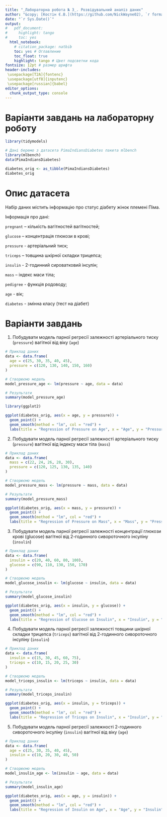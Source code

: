 ```yaml
---
title: "_Лабораторна робота № 3_. Розвідувальний аналіз даних"
author: "&copy; [Костін Є.В.](https://github.com/NickWayne02), `r format(Sys.time(), '%Y')`"
date: "`r Sys.Date()`"
output:
#   pdf_document:
#     highlight: tango
#     toc: yes
  html_notebook:
    # citation_package: natbib
    toc: yes # Оглавление
    toc_float: true
    highlight: tango # Цвет подсветки кода
fontsize: 12pt # размер шрифта
header-includes:
 \usepackage[T2A]{fontenc}
 \usepackage[utf8]{inputenc}
 \usepackage[russian]{babel}
editor_options: 
  chunk_output_type: console
---
```





# Варіанти завдань на лабораторну роботу

```r
library(tidymodels)
```



```r

# Дані беремо з датасета PimaIndiansDiabetes пакета mlbench
library(mlbench)
data(PimaIndiansDiabetes)

diabetes_orig <- as_tibble(PimaIndiansDiabetes)
diabetes_orig

```



# Опис датасета 

Набір даних містить інформацію про статус діабету жінок племені Піма.
 
Інформація про дані:
   
`pregnant` -- кількість вагітностей вагітностей;

`glucose` -- концентрація глюкози в крові;
 
`pressure` - артеріальний тиск;

`triceps` – товщина шкірної складки трицепса;

`insulin` - 2-годинний сироватковий інсулін;

`mass` – індекс маси тіла;

`pedigree` - функція родоводу;

`age` - вік;

`diabetes` - змінна класу (тест на діабет)


# Варіанти завдань 

1. Побудувати модель парної регресії залежності артеріального тиску (`pressure`) вагітної від віку (`age`)

```r
# Приклад даних
data <- data.frame(
  age = c(25, 30, 35, 40, 45),
  pressure = c(120, 130, 140, 150, 160)
)

# Створюємо модель
model_pressure_age <- lm(pressure ~ age, data = data)

# Результати
summary(model_pressure_age)

library(ggplot2)

ggplot(diabetes_orig, aes(x = age, y = pressure)) +
  geom_point() +
  geom_smooth(method = "lm", col = "red") +
  labs(title = "Regression of Pressure on Age", x = "Age", y = "Pressure")

```

2. Побудувати модель парної регресії залежності артеріального тиску (`pressure`) вагітної від індексу маси тіла (`mass`)

```r
# Приклад даних
data <- data.frame(
  mass = c(22, 24, 26, 28, 30),
  pressure = c(120, 125, 130, 135, 140)
)

# Створюємо модель
model_pressure_mass <- lm(pressure ~ mass, data = data)

# Результати
summary(model_pressure_mass)

ggplot(diabetes_orig, aes(x = mass, y = pressure)) +
  geom_point() +
  geom_smooth(method = "lm", col = "red") +
  labs(title = "Regression of Pressure on Mass", x = "Mass", y = "Pressure")

```

3. Побудувати модель парної регресії залежності концентрації глюкози крові (glucose) вагітної від 2-годинного сивороточного інсуліну (`insulin`)

```r
# Приклад даних
data <- data.frame(
  insulin = c(20, 40, 60, 80, 100),
  glucose = c(90, 110, 130, 150, 170)
)

# Створюємо модель
model_glucose_insulin <- lm(glucose ~ insulin, data = data)

# Результати
summary(model_glucose_insulin)

ggplot(diabetes_orig, aes(x = insulin, y = glucose)) +
  geom_point() +
  geom_smooth(method = "lm", col = "red") +
  labs(title = "Regression of Glucose on Insulin", x = "Insulin", y = "Glucose")

```

4. Побудувати модель парної регресії залежності товщини шкірної складки трицепса (`triceps`) вагітної від 2-годинного сивороточного інсуліну (`insulin`)

```r
# Приклад даних
data <- data.frame(
  insulin = c(15, 30, 45, 60, 75),
  triceps = c(10, 15, 20, 25, 30)
)

# Створюємо модель
model_triceps_insulin <- lm(triceps ~ insulin, data = data)

# Результати
summary(model_triceps_insulin)

ggplot(diabetes_orig, aes(x = insulin, y = triceps)) +
  geom_point() +
  geom_smooth(method = "lm", col = "red") +
  labs(title = "Regression of Triceps on Insulin", x = "Insulin", y = "Triceps")

```

5. Побудувати модель парної регресії залежності 2-годинного сивороточного інсуліну (`insulin`)  вагітної від віку (`age`)

```r
# Приклад даних
data <- data.frame(
  age = c(25, 30, 35, 40, 45),
  insulin = c(10, 20, 30, 40, 50)
)

# Створюємо модель
model_insulin_age <- lm(insulin ~ age, data = data)

# Результати
summary(model_insulin_age)

ggplot(diabetes_orig, aes(x = age, y = insulin)) +
  geom_point() +
  geom_smooth(method = "lm", col = "red") +
  labs(title = "Regression of Insulin on Age", x = "Age", y = "Insulin")

```